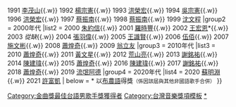 {{Navbox
|name  = 金曲獎最佳台語男歌手獎
|title = [[金曲獎]]：[[最佳台語男歌手獎 (金曲獎)|最佳台語男歌手獎]]
|titlestyle = background: #FFD700
|groupstyle = background: #FFE34D
|group1 = 1990年代
|list1 = {{nowrap begin}}
1990 [[洪榮宏]]{{.w}}
1991 [[李茂山]]{{.w}}
1992 [[楊宗憲]]{{.w}}
1993 [[洪榮宏]]{{.w}}
1994 [[吳宗憲]]{{.w}}
1996 [[洪榮宏]]{{.w}}
1997 [[蔡振南]]{{.w}}
1998 [[蔡振南]]{{.w}}
1999 [[沈文程]]
{{nowrap end}}
|group2 = 2000年代
|list2 = {{nowrap begin}}
2000 [[朱約信]]{{.w}}
2001 [[羅時豐]]{{.w}}
2002 [[王宏恩]]*{{.w}}
2003 ''從缺''{{.w}}
2004 [[張羽偉]]{{.w}}
2005 [[王識賢]]{{.w}}
2006 [[伍佰]]{{.w}}
2007 [[施文彬]]{{.w}}
2008 [[蕭煌奇]]{{.w}}
2009 [[翁立友]]
{{nowrap end}}
|group3 = 2010年代
|list3 = {{nowrap begin}}
2010 [[蕭煌奇]]{{.w}}
2011 [[黃文星]]{{.w}}
2012 [[荒山亮]]{{.w}}
2013 [[謝銘祐]]{{.w}}
2014 [[陳建瑋]]{{.w}}
2015 [[蕭煌奇]]{{.w}}
2016 [[陳建瑋]]{{.w}}
2017 [[謝銘祐]]{{.w}}
2018 [[蕭煌奇]]{{.w}}
2019 [[流氓阿德]]
{{nowrap end}}
|group4 = 2020年代
|list4 = {{nowrap begin}}
2020 [[蘇明淵]]{{.w}}
2021 [[許富凱]]
{{nowrap end}}
| below = <nowiki>*</nowiki> 以[[布農語]]得獎<small>（係因該屆與其他非國語歌手合併）</small>
}}<includeonly>
[[Category:金曲獎最佳台語男歌手獎獲得者]]
</includeonly><noinclude>
[[Category:台灣音樂獎項模板]]
[[Category:金曲獎流行音樂類|*]]
</noinclude>